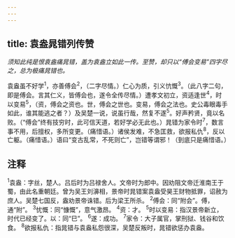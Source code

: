 ```yaml
---
---
---
```

title: 袁盎晁错列传赞
---



*须知此纯是恨袁盎痛晁错，盖为袁盎立如此一传。至赞，却只以“傅会变易”四字尽之，总为极痛晁错也。*

袁盎虽不好学<sup>1</sup>，亦善傅会<sup>2</sup>，（二字尽情。）仁心为质，引义忼慨<sup>3</sup>。（此八字二句，即是傅会。言其仁义，皆傅会也，遂令全传尽情。）遭孝文初立，资适逢世<sup>4</sup>，时以变易<sup>5</sup>，（资，傅会之资也。世，傅会之世也。变易，傅会之法也。史公毒眼毒手如此，谁其能逃之者？）及吴楚一说，说虽行哉，然复不遂<sup>5</sup>。好声矜贤，竟以名败。（“傅会”终有技穷时，此可信天道，若好学必无此也。）晁错为家令时<sup>7</sup>，数言事不用，后擅权，多所变更。（痛惜语。）诸侯发难，不急匡救，欲报私仇<sup>8</sup>，反以亡躯。（痛惜语。）语曰“变古乱常，不死则亡”，岂错等谓邪！（到底只是痛惜语。）

## 注释

<sup>1</sup>袁盎：字丝，楚人。吕后时为吕禄舍人。文帝时为郎中。因劝阻文帝迁淮南王于蜀，由此名重朝廷。曾为吴王刘濞相，景帝时晁错案袁盎受昊王财物抵罪，诏赦为庶人。吴楚七国反，盎劝景帝诛错。后为梁王所杀。
<sup>2</sup>傅会：同“附会”。傅，通“附”。
<sup>3</sup>忧慨：同“慷慨”，意气激昂。
<sup>4</sup>资：才。
<sup>5</sup>时以变易：指汉景帝新立，时代已经变了。以：同“巳”。
<sup>6</sup>遂：成功。
<sup>7</sup>家令：大子属官，掌刑狱、钱谷和饮食。
<sup>8</sup>欲报私仇：指晁错与袁盎私怨很深，吴楚反叛时，晁错欲惩办袁盎。